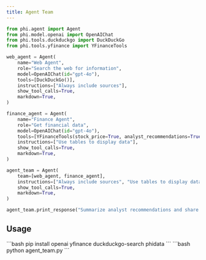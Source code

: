 ```yaml
---
title: Agent Team
---
```


```python agent_team.py
from phi.agent import Agent
from phi.model.openai import OpenAIChat
from phi.tools.duckduckgo import DuckDuckGo
from phi.tools.yfinance import YFinanceTools

web_agent = Agent(
    name="Web Agent",
    role="Search the web for information",
    model=OpenAIChat(id="gpt-4o"),
    tools=[DuckDuckGo()],
    instructions=["Always include sources"],
    show_tool_calls=True,
    markdown=True,
)

finance_agent = Agent(
    name="Finance Agent",
    role="Get financial data",
    model=OpenAIChat(id="gpt-4o"),
    tools=[YFinanceTools(stock_price=True, analyst_recommendations=True, company_info=True)],
    instructions=["Use tables to display data"],
    show_tool_calls=True,
    markdown=True,
)

agent_team = Agent(
    team=[web_agent, finance_agent],
    instructions=["Always include sources", "Use tables to display data"],
    show_tool_calls=True,
    markdown=True,
)

agent_team.print_response("Summarize analyst recommendations and share the latest news for NVDA", stream=True)
```

## Usage

<Steps>
  <Snippet file="create-venv-step.mdx" />

  <Step title="Install libraries">
    ```bash
    pip install openai yfinance duckduckgo-search phidata
    ```
  </Step>

  <Step title="Run the agent">
    ```bash
    python agent_team.py
    ```
  </Step>

</Steps>
